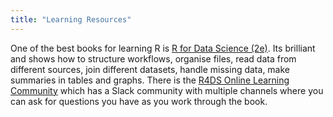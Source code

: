 ```yaml
---
title: "Learning Resources"
---
```


One of the best books for learning R is [R for Data Science (2e)](https://r4ds.hadley.nz/). Its brilliant and shows how
to structure workflows, organise files, read data from different sources, join different datasets, handle missing data,
make summaries in tables and graphs. There is the [R4DS Online Learning Community](https://rfordatasci.com/) which has a
Slack community with multiple channels where you can ask for questions you have as you work through the book.
